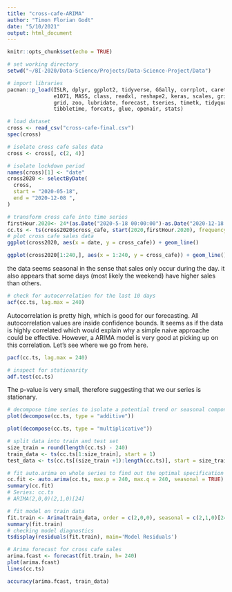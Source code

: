 ```yaml
---
title: "cross-cafe-ARIMA"
author: "Timon Florian Godt"
date: "5/10/2021"
output: html_document
---
```


```r
knitr::opts_chunk$set(echo = TRUE)
```

```r
# set working directory
setwd("~/BI-2020/Data-Science/Projects/Data-Science-Project/Data")
```

```r
# import libraries
pacman::p_load(ISLR, dplyr, ggplot2, tidyverse, GGally, corrplot, caret, 
               e1071, MASS, class, readxl, reshape2, keras, scales, gridExtra,
               grid, zoo, lubridate, forecast, tseries, timetk, tidyquant,
               tibbletime, forcats, glue, openair, stats)
```

```r
# load dataset
cross <- read_csv("cross-cafe-final.csv")
spec(cross)
```

```r
# isolate cross cafe sales data
cross <- cross[, c(2, 4)]
```

```r
# isolate lockdown period
names(cross)[1] <- "date"
cross2020 <- selectByDate(
  cross,
  start = "2020-05-18",
  end = "2020-12-08 ",
)
```

```r
# transform cross cafe into time series 
firstHour.2020<- 24*(as.Date("2020-5-18 00:00:00")-as.Date("2020-12-18 00:00:00"))
cc.ts <- ts(cross2020$cross_cafe, start(2020,firstHour.2020), frequency = 24)
# plot cross cafe sales data
ggplot(cross2020, aes(x = date, y = cross_cafe)) + geom_line()
```

```r
ggplot(cross2020[1:240,], aes(x = 1:240, y = cross_cafe)) + geom_line()
```
the data seems seasonal in the sense that sales only occur during the day. it also appears that some days (most likely the weekend) have higher sales than others.
```r
# check for autocorrelation for the last 10 days
acf(cc.ts, lag.max = 240)
```
Autocorrelation is pretty high, which is good for our forecasting. All autocorrelation values are inside confidence bounds. It seems as if the data is highly correlated which would explain why
a simple naive approache could be effective. However, a ARIMA model is very good at picking up on this correlation. Let's see where we go from here.

```r
pacf(cc.ts, lag.max = 240)
```

```r
# inspect for stationarity 
adf.test(cc.ts)
```
The p-value is very small, therefore suggesting that we our series is stationary.
```r
# decompose time series to isolate a potential trend or seasonal component
plot(decompose(cc.ts, type = "additive"))
```

```r
plot(decompose(cc.ts, type = "multiplicative"))
```

```r
# split data into train and test set
size_train = round(length(cc.ts) - 240)
train_data <- ts(cc.ts[1:size_train], start = 1)
test_data <- ts(cc.ts[(size_train +1):length(cc.ts)], start = size_train +1)
```

```r
# fit auto.arima on whole series to find out the optimal specification
cc.fit <- auto.arima(cc.ts, max.p = 240, max.q = 240, seasonal = TRUE)
summary(cc.fit)
# Series: cc.ts 
# ARIMA(2,0,0)(2,1,0)[24] 

```

```r
# fit model on train data
fit.train <- Arima(train_data, order = c(2,0,0), seasonal = c(2,1,0)[24])
summary(fit.train)
# checking model diagnostics
tsdisplay(residuals(fit.train), main='Model Residuals')
```

```r
# Arima forecast for cross cafe sales
arima.fcast <- forecast(fit.train, h= 240)
plot(arima.fcast)
lines(cc.ts)

accuracy(arima.fcast, train_data)
```

```r

```

```r

```

```r

```

```r

```

```r

```

```r

```

```r

```